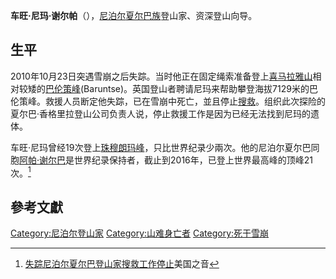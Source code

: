 '''车旺·尼玛·谢尔帕'''（{{lang-en|Chhewang Nima Sherpa}}），[[尼泊尔|尼泊尔]][[夏尔巴族|夏尔巴族]]登山家、资深登山向导。

== 生平 ==
2010年10月23日突遇雪崩之后失踪。当时他正在固定绳索准备登上[[喜马拉雅山|喜马拉雅山]]相对较矮的[[巴伦策峰|巴伦策峰]](Baruntse)。英国登山者聘请尼玛来帮助攀登海拔7129米的巴伦策峰。救援人员断定他失踪，已在雪崩中死亡，並且停止[[搜救|搜救]]。组织此次探险的夏尔巴·香格里拉登山公司负责人说，停止救援工作是因为已经无法找到尼玛的遗体。

车旺·尼玛曾经19次登上[[珠穆朗玛峰|珠穆朗玛峰]]，只比世界纪录少兩次。他的尼泊尔夏尔巴同胞[[阿帕·谢尔巴|阿帕·谢尔巴]]是世界纪录保持者，截止到2016年，已登上世界最高峰的顶峰21次。<ref>[http://www.voanews.com/chinese/news/20101026-NEPAL-CLIMBER-105743838.html 失踪尼泊尔夏尔巴登山家搜救工作停止]美国之音</ref> 

== 參考文獻 ==
{{reflist}}
{{VOA}}

{{DEFAULTSORT:Sherpa, Chhewang Nima}}
[[Category:尼泊尔登山家|Category:尼泊尔登山家]]
[[Category:山难身亡者|Category:山难身亡者]]
[[Category:死于雪崩|Category:死于雪崩]]